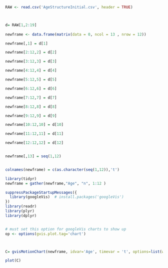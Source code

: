 ```r
RAW <- read.csv('AgeStructureInitial.csv', header = TRUE) 



d= RAW[1,2:19]
  
newframe <- data.frame(matrix(data = 0, ncol = 13 , nrow = 12))
```

```r
newframe[,1] = d[1]

newframe[2:12,2] = d[2]

newframe[3:12,3] = d[3]

newframe[4:12,4] = d[4]

newframe[5:12,5] = d[5]

newframe[6:12,6] = d[6]

newframe[7:12,7] = d[7]

newframe[8:12,8] = d[8]

newframe[9:12,9] = d[9]

newframe[10:12,10] = d[10]

newframe[11:12,11] = d[11]

newframe[12:12,12] = d[12]


newframe[,13] = seq(1,12)


colnames(newframe) = c(as.character(seq(1,12)),'t')

library(tidyr)
newframe = gather(newframe,"Age", "n", 1:12 )

```

```r
suppressPackageStartupMessages({
  library(googleVis)  # install.packages('googleVis')
})
library(readr)
library(plyr)
library(dplyr)


# must set this option for googleVis charts to show up
op <- options(gvis.plot.tag='chart')



C= gvisMotionChart(newframe, idvar='Age', timevar = 't', options=list(width=600,    height=500), sizevar = 'n')

plot(C)



```

